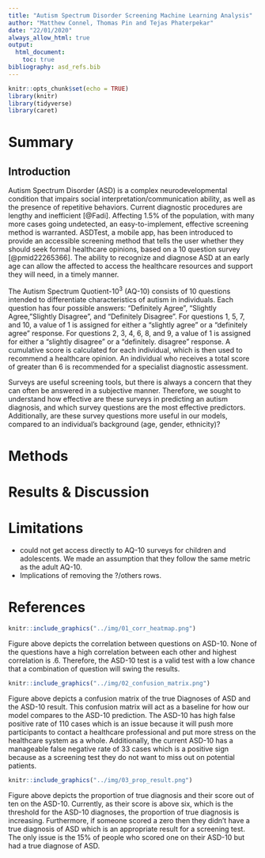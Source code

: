 ```yaml
---
title: "Autism Spectrum Disorder Screening Machine Learning Analysis"
author: "Matthew Connel, Thomas Pin and Tejas Phaterpekar"
date: "22/01/2020"
always_allow_html: true
output: 
  html_document:
    toc: true
bibliography: asd_refs.bib
---
```


```r
knitr::opts_chunk$set(echo = TRUE)
library(knitr)
library(tidyverse)
library(caret)
```

# Summary


## Introduction

Autism Spectrum Disorder (ASD) is a complex neurodevelopmental condition that impairs social interpretation/communication ability, as well as the presence of repetitive behaviors. Current diagnostic procedures are lengthy and inefficient [@Fadi]. Affecting 1.5% of the population, with many more cases going undetected, an easy-to-implement, effective screening method is warranted. ASDTest, a mobile app, has been introduced to provide an accessible screening method that tells the user whether they should seek formal healthcare opinions, based on a 10 question survey [@pmid22265366]. The ability to recognize and diagnose ASD at an early age can allow the affected to access the healthcare resources and support they will need, in a timely manner. 

The Autism Spectrum Quotient-10<sup>3</sup> (AQ-10) consists of 10 questions intended to differentiate characteristics of autism in individuals. Each question has four possible answers: "Definitely Agree", "Slightly Agree, "Slightly Disagree", and "Definitely Disagree". For questions 1, 5, 7, and 10, a value of 1 is assigned for either a "slightly agree" or a "definitely agree" response. For questions 2, 3, 4, 6, 8, and 9, a value of 1 is assigned for either a "slightly disagree" or a "definitely. disagree" response. A cumulative score is calculated for each individual, which is then used to recommend a healthcare opinion. An individual who receives a total score of greater than 6 is recommended for a specialist diagnostic assessment.

Surveys are useful screening tools, but there is always a concern that they can often be answered in a subjective manner. Therefore, we sought to understand how effective are these surveys in predicting an autism diagnosis, and which survey questions are the most effective predictors. Additionally, are these survey questions more useful in our models, compared to an individual's background (age, gender, ethnicity)?

# Methods
# Results & Discussion

# Limitations

- could not get access directly to AQ-10 surveys for children and adolescents. We made an assumption that they follow the same metric as the adult AQ-10.
- Implications of removing the ?/others rows.

# References








```r
knitr::include_graphics("../img/01_corr_heatmap.png")
```

Figure above depicts the correlation between questions on ASD-10. None of the questions have a high correlation between each other and highest correlation is .6. Therefore, the ASD-10 test is a valid test with a low chance that a combination of question will swing the results.


```r
knitr::include_graphics("../img/02_confusion_matrix.png")
```

Figure above depicts a confusion matrix of the true Diagnoses of ASD and the ASD-10 result. This confusion matrix will act as a baseline for how our model compares to the ASD-10 prediction.  The ASD-10 has high false positive rate of 110 cases which is an issue because it will push more participants to contact a healthcare professional and put more stress on the healthcare system as a whole. Additionally, the current ASD-10 has a manageable false negative rate of 33 cases which is a positive sign because as a screening test they do not want to miss out on potential patients.  



```r
knitr::include_graphics("../img/03_prop_result.png")
```

Figure above depicts the proportion of true diagnosis and their score out of ten on the ASD-10. Currently, as their score is above six, which is the threshold for the ASD-10 diagnoses, the proportion of true diagnosis is increasing. Furthermore,  if someone scored a zero then they didn’t have a true diagnosis of ASD which is an appropriate result for a screening test. The only issue is the 15% of people who scored one on their ASD-10 but had a true diagnose of ASD.  